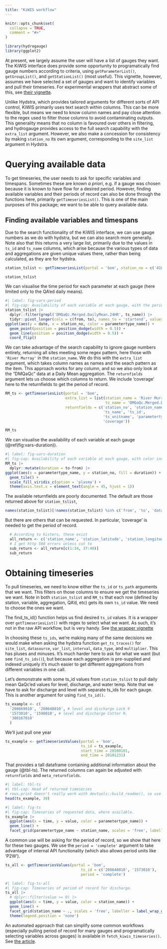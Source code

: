 ```yaml
---
title: "KiWIS workflow"
---
```


```r
knitr::opts_chunk$set(
  collapse = TRUE,
  comment = "#>"
)
```

```r
library(hydrogauge)
library(ggplot2)
```

At present, we largely assume the user will have a list of gauges they want. The KiWIS interface does provide some opportunity to programatically find gauge numbers according to criteria, using `getParameterList()`, `getGroupList()`, and `getStationList()` (most useful). This vignette, however, assumes we have selected a set of gauges and want to identify variables and pull their timeseries. For experimental wrappers that abstract some of this, see [their vignette](kiwis-wrapper.Rmd).

Unlike Hydstra, which provides tailored arguments for different sorts of API control, KiWIS primarily uses text search within columns. This can be more flexible, but means we need to know column names and pay close attention to the regex used to filter those columns to avoid contaminating outputs. This generality means that no column is favoured over others in filtering, and hydrogauge provides access to the full search capability with the `extra_list` argument. However, we also make a concession for consistency by making `station_no` its own argument, corresponding to the `site_list` argument in Hydstra.  

# Querying available data

To get timeseries, the user needs to ask for specific variables and timespans. Sometimes these are known *a priori*, e.g. if a gauge was chosen because it is known to have flow for a desired period. However, finding available variables and their periods of record can also be done through the functions here, primarily `getTimeseriesList()`. This is one of the main purposes of this package; we want to be able to query available data.

## Finding available variables and timespans

Due to the search functionality of the KiWIS interface, we can use gauge numbers as we do with hydstra, but we can also search more generally. Note also that this returns a very large list, primarily due to the values in `ts_id` and `ts_name` columns, which arise because the various types of data and aggregations are given unique values there, rather than being calculated, as they are for hydstra.

```r
station_tslist <- getTimeseriesList(portal = 'bom', station_no = c('410730', 'A4260505'))

station_tslist
```

We can visualise the time period for each parameter at each gauge (here limited only to the QA'ed daily means).

```r
#| label: fig-vars-period
#| fig-cap: Availability of each variable at each gauge, with the period of record indicated by lines.
station_tslist |> 
  dplyr::filter(grepl('DMQaQc.Merged.DailyMean.24HR', ts_name)) |> 
  tidyr::pivot_longer(cols = c(from, to), names_to = 'startend', values_to = 'date') |> 
ggplot(aes(y = date, x = station_no, color = parametertype_name)) +
  geom_point(position = position_dodge(width = 0.5)) + 
  geom_line(position = position_dodge(width = 0.5)) +
  coord_flip()
```

We can take advantage of the search capability to ignore gauge numbers entirely, returning all sites meeting some regex pattern, here those with `'River Murray'` in the `station_name`. We do this with the `extra_list` argument, which takes column names as names and the seach pattern as the item. This approach works for any column, and so we also only look at the "DMQaQc" data at a Daily Mean aggregation. The `returnfields` argument lets us choose which columns to return. We include 'coverage' here to the returnfields to get the period of record.


```r
RM_ts <- getTimeseriesList(portal = 'bom',
                           extra_list = list(station_name = 'River Murray*',
                                             ts_name = 'DMQaQc.Merged.DailyMean.24HR'),
                           returnfields = c('station_no', 'station_name',
                                            'ts_name', 'ts_id', 
                                            'ts_unitname', 'parametertype_name',
                                            'coverage'))

RM_ts
```

We can visualise the availability of each variable at each gauge (\@ref(fig:vars-duration)).

```r
#| label: fig-vars-duration
#| fig-cap: Availability of each variable at each gauge, with color indicating the duration of record in days.
RM_ts |> 
  dplyr::mutate(duration = to-from) |> 
ggplot(aes(x = parametertype_name, y = station_no, fill = duration)) +
  geom_tile() +
  scale_fill_viridis_c(option = 'plasma') +
  theme(axis.text.x = element_text(angle = 45, hjust = 1))
```

::: {.callout-note}

The available returnfields are poorly documented. The default are those returned above for `station_tslist`, 

```r
names(station_tslist)[!names(station_tslist) %in% c('from', 'to', 'database_timezone')]
```
But there are others that can be requested. In particular, 'coverage' is needed to get the period of record.

```r
  # According to kisters, these exist
  all_return <- c('station_name', 'station_latitude', 'station_longitude', 'station_carteasting', 'station_cartnorthing', 'station_local_x', 'station_local_y', 'station_georefsystem', 'station_longname', 'ts_id', 'ts_name', 'ts_shortname', 'ts_path', 'ts_type_id', 'ts_type_name', 'parametertype_id', 'parametertype_name', 'stationparameter_name', 'stationparameter_no', 'stationparameter_longname', 'ts_unitname', 'ts_unitsymbol', 'ts_unitname_abs', 'ts_unitsymbol_abs', 'site_no', 'site_id', 'site_name', 'catchment_no', 'catchment_id', 'catchment_name', 'coverage', 'ts_density', 'ts_exchange', 'ts_spacing', 'ts_clientvalue##', 'datacart', 'ca_site', 'ca_sta', 'ca_par', 'ca_ts')
  # I get http 500 errors unless cut to
  sub_return <- all_return[c(1:34, 37:40)]
  sub_return
```

:::

# Obtaining timeseries

To pull timeseries, we need to know either the `ts_id` or `ts_path` arguments that we want. This filters on those columns to ensure we get the timeseries we want. Note in both `station_tslist` and `RM_ts` that each row (defined by station, variable, aggregation, QA'd, etc) gets its own `ts_id` value. We need to choose the ones we want.

:::{.callout-tip}

The find_ts_id() function helps us find desired `ts_id` values. It is a wrapper over `getTimeseriesList()` with regex to select what we want. As such, it's not in the raw API workflow, but is very handy. See [the wrapper vignette](kiwis-wrapper.Rmd)

:::

:::{.callout-note}

In choosing these `ts_ids`, we're making many of the same decisions we would make when asking the hydstra function `get_ts_traces()` for `site_list`, `datasource`, `var_list`, `interval`, `data_type`, and `multiplier`. This has pluses and minuses. It's much harder here to ask for what we want (but see `find_ts_ids()`), but because each aggregation is pre-supplied and indexed uniquely it's much easier to get different aggregations from different variables in one call.

:::

Let's demonstrate with some ts_id values from `station_tslist` to pull daily mean QaQc'ed values for level, discharge, and water temp. Note that we have to ask for discharge and level with separate ts_ids for each gauge. This is another argument for using `find_ts_id()`.

```r
ts_example <- c(
  '208669010', '208648010', # level and discharge Lock 9
  '1573010', '1598010', # level and discharge Cotter R.
  '380167010'
  )
```

We'll just pull one year

```r
ts_example <- getTimeseriesValues(portal = 'bom',
                                  ts_id = ts_example,
                                  start_time = 20100101,
                                  end_time = 20101231)
```

That provides a tall dataframe containing additional information about the gauge (@tbl-ts). The returned columns can again be adjusted with `returnfields` and `meta_returnfields`.

```r
#| label: tbl-ts
#| tbl-cap: Head of returned timeseries
# rows.print doesn't really work with devtools::build_readme(), so use head
head(ts_example, 30)
```

```r
#| label: fig-ts
#| fig-cap: Timeseries of requested data, where available.
ts_example |> 
  ggplot(aes(x = time, y = value, color = parametertype_name)) +
  geom_line() +
  facet_grid(parametertype_name ~ station_name, scales = 'free', labeller = label_wrap_gen(10))
```

A common use will be asking for the period of record, so we show that here for these two gauges. We use the `period = 'complete'` argument to take advantage of internal API functionality (which also allows period units like 'P2W').

```r

ts_all <- getTimeseriesValues(portal = 'bom',
                                  ts_id = c('208648010', '1573010'),
                                  period = 'complete')

```

```r
#| label: fig-ts-all
#| fig-cap: Timeseries of period of record for discharge.
ts_all |> 
  # dplyr::filter(value >= 0) |> 
  ggplot(aes(x = time, y = value, color = station_name)) +
  geom_line() +
  facet_grid(station_name ~ ., scales = 'free', labeller = label_wrap_gen(10)) +
  theme(legend.position = 'none')
```




An automated approach that can simplify some common workflows (especially pulling period of record for many gauges and programatically selecting variables across gauges) is available in `fetch_kiwis_timeseries()`. See [the article](kiwis-wrapper.Rmd). 
